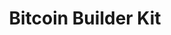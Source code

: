 ---
title: Bitcoin Builder Kit
description: Build awesome bitcoin products faster.
template: splash
hero:
  tagline: Build awesome bitcoin products faster.
  image:
    file: ../../assets/bitcoin.png
  actions:
    - text: Get Started
      link: /guides/
      icon: right-arrow
---
